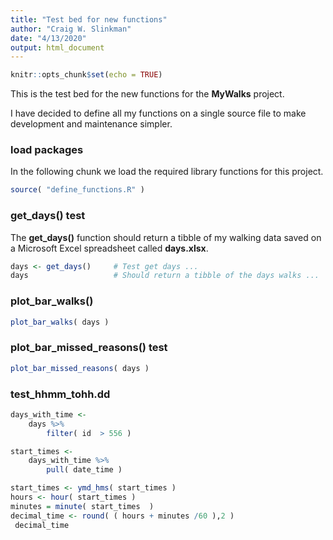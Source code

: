```yaml
---
title: "Test bed for new functions"
author: "Craig W. Slinkman"
date: "4/13/2020"
output: html_document
---
```


```r
knitr::opts_chunk$set(echo = TRUE)
```

This is the test bed for the new functions for the **MyWalks** project.  

I have decided to define all my functions on a single source file to make development and
maintenance simpler.

### load packages

In the following chunk we load the required library functions for this project.

```r
source( "define_functions.R" )
```


### get_days()  test

The **get_days()** function should return a tibble of my walking data saved on a Microsoft Excel spreadsheet called **days.xlsx**.  

```r
days <- get_days()     # Test get days ...
days                   # Should return a tibble of the days walks ...
```


### plot_bar_walks()

```r
plot_bar_walks( days ) 
```

### plot_bar_missed_reasons() test

```r
plot_bar_missed_reasons( days )
```

### test_hhmm_tohh.dd

```r
days_with_time <- 
    days %>% 
        filter( id  > 556 )
```


```r
start_times <-  
    days_with_time %>% 
        pull( date_time )

start_times <- ymd_hms( start_times )
hours <- hour( start_times )
minutes = minute( start_times  )
decimal_time <- round( ( hours + minutes /60 ),2 )
 decimal_time
 
```


```r
```